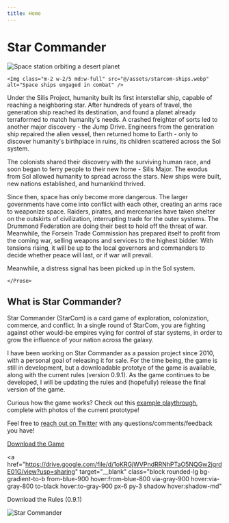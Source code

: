 ```yaml
---
title: Home
---
```


<h1 class="font-megrim text-6xl text-center pt-4 pb-16 font-bold">
  Star Commander
</h1>

<div class="flex flex-col md:flex-row w-11/12 justify-around gap-6 ">
  <aside class="w-full md:w-2/5 lg:w-1/5 flex md:flex-col justify-between md:justify-start">
    <Img class="m-2 w-2/5 md:w-full" src="@/assets/starcom-station.webp" alt="Space station orbiting a desert planet" />

    <Img class="m-2 w-2/5 md:w-full" src="@/assets/starcom-ships.webp" alt="Space ships engaged in combat" />

  </aside>

<div class="order-first md:order-none bg-gradient-to-b from-blue-900 via-gray-900 to-black p-6 rounded-tl-[75px] rounded-br-[75px] rounded-tr-lg rounded-bl-lg shadow-md xl:w-2/3 md:w-3/5 w-full flex flex-col items-center justify-center">
  <Prose class="lg:prose-lg text-justify">
    <span class="font-megrim text-2xl lg:text-3xl">Under the Silis Project</span>, humanity built its first interstellar ship, capable of reaching a neighboring star. After hundreds of years of travel, the generation ship reached its destination, and found a planet already terraformed to match humanity's needs. A crashed freighter of sorts led to another major discovery - the Jump Drive. Engineers from the generation ship repaired the alien vessel, then returned home to Earth - only to discover humanity's birthplace in ruins, its children scattered across the Sol system.
  
  The colonists shared their discovery with the surviving human race, and soon began to ferry people to their new home - Silis Major. The exodus from Sol allowed humanity to spread across the stars. New ships were built, new nations established, and humankind thrived.
  
  Since then, space has only become more dangerous. The larger governments have come into conflict with each other, creating an arms race to weaponize space. Raiders, pirates, and mercenaries have taken shelter on the outskirts of civilization, interrupting trade for the outer systems. The Drummond Federation are doing their best to hold off the threat of war. Meanwhile, the Forsein Trade Commission has prepared itself to profit from the coming war, selling weapons and services to the highest bidder. With tensions rising, it will be up to the local governors and commanders to decide whether peace will last, or if war will prevail.
  
  Meanwhile, a distress signal has been picked up in the Sol system.
  
    </Prose>
</div>
</div>

<h2 class="font-megrim text-4xl text-center py-16 font-bold">
  What is Star Commander?
</h2>

<Prose class="lg:prose-lg text-white w-11/12">
  Star Commander (StarCom) is a card game of exploration, colonization,
  commerce, and conflict. In a single round of StarCom, you are fighting against
  other would-be empires vying for control of star systems, in order to grow the
  influence of your nation across the galaxy.

I have been working on Star Commander as a passion project since 2010, with a personal goal of releasing it for sale. For the time being, the game is still in development, but a downloadable prototye of the game is available, along with the current rules (version 0.9.1). As the game continues to be developed, I will be updating the rules and (hopefully) release the final version of the game.

Curious how the game works? Check out this <a href="/example-playthrough" class="text-white underline hover:text-gray-300">example playthrough</a>, complete with photos of the current prototype!

Feel free to <a href="https://twitter.com/lindsaykwardell" class="text-white underline hover:text-gray-300">reach out on Twitter</a> with any questions/comments/feedback you have!

</Prose>

<div class="flex flex-col md:flex-row justify-around gap-12 mt-12 text-center">
<a
  href="https://drive.google.com/file/d/1KLPobTj1qqrxwzRxa_q0H43E_LpUAs0w/view?usp=sharing"
  target="__blank"
  class="block rounded-lg bg-gradient-to-b from-blue-900 hover:from-blue-800 via-gray-900 hover:via-gray-800 to-black hover:to-gray-900 px-6 py-3 shadow hover:shadow-md"
>
  Download the Game
</a>

<a
  href="https://drive.google.com/file/d/1oKRGjWVPndRRNhPTaO5NQGw2jqrdE01G/view?usp=sharing"
  target="__blank"
  class="block rounded-lg bg-gradient-to-b from-blue-900 hover:from-blue-800 via-gray-900 hover:via-gray-800 to-black hover:to-gray-900 px-6 py-3 shadow hover:shadow-md"
>
  Download the Rules (0.9.1)
</a>
</div>

<img src="@/assets/starcom-logo.png" class="my-12" alt="Star Commander" />
